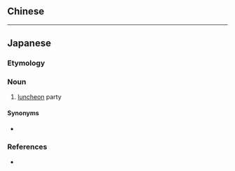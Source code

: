 {{also|午餐會}}
==Chinese==
{{zh-see|午餐會}}

----

==Japanese==
{{ja-kanjitab|ご|さん|かい|yomi=on}}

===Etymology===
{{compound|午餐|t1=luncheon|会|t2=gathering|lang=ja}}

===Noun===
{{ja-noun|ごさんかい}}

# [[luncheon]] party

====Synonyms====
* {{ja-r|昼食会|ちゅうしょくかい}}

===References===
* {{R:Kojien}}